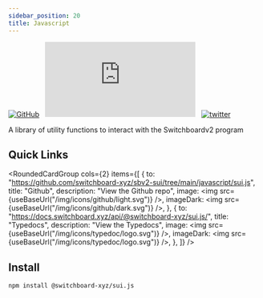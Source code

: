 ```yaml
---
sidebar_position: 20
title: Javascript
---
```


[![GitHub](https://img.shields.io/badge/--181717?logo=github&logoColor=ffffff)](https://github.com/switchboard-xyz/sui.js/tree/main/libraries/ts)&nbsp;&nbsp;
[![npm](https://img.shields.io/npm/v/@switchboard-xyz/sui.js)](https://www.npmjs.com/package/@switchboard-xyz/sui.js)&nbsp;&nbsp;
[![twitter](https://badgen.net/twitter/follow/switchboardxyz)](https://twitter.com/switchboardxyz)&nbsp;&nbsp;

A library of utility functions to interact with the Switchboardv2 program

## Quick Links


<RoundedCardGroup
  cols={2}
  items={[
    {
      to: "https://github.com/switchboard-xyz/sbv2-sui/tree/main/javascript/sui.js",
      title: "Github",
      description: "View the Github repo",
      image: <img src={useBaseUrl("/img/icons/github/light.svg")} />,
      imageDark: <img src={useBaseUrl("/img/icons/github/dark.svg")} />,
    },
    {
      to: "https://docs.switchboard.xyz/api/@switchboard-xyz/sui.js/",
      title: "Typedocs",
      description: "View the Typedocs",
      image: <img src={useBaseUrl("/img/icons/typedoc/logo.svg")} />,
      imageDark: <img src={useBaseUrl("/img/icons/typedoc/logo.svg")} />,
    },
  ]}
/>

## Install

```bash npm2yarn
npm install @switchboard-xyz/sui.js
```
